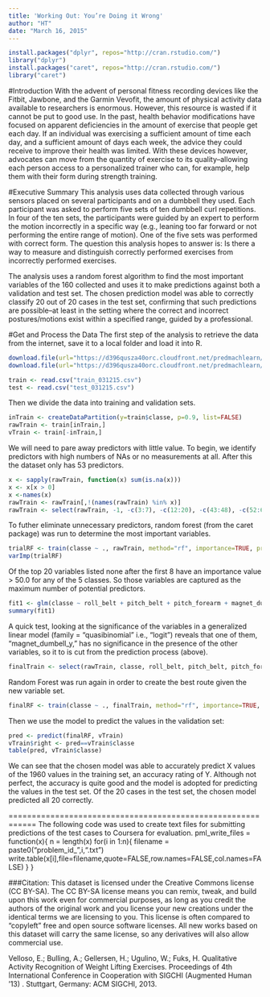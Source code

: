 ```yaml
---
title: 'Working Out: You’re Doing it Wrong'
author: "HT"
date: "March 16, 2015"
---
```

```r
install.packages("dplyr", repos="http://cran.rstudio.com/")
library("dplyr")
install.packages("caret", repos="http://cran.rstudio.com/")
library("caret")
```

#Introduction
With the advent of personal fitness recording devices like the Fitbit, Jawbone, and the Garmin Vevofit, the amount of physical activity data available to researchers is enormous. However, this resource is wasted if it cannot be put to good use. In the past, health behavior modifications have focused on apparent deficiencies in the amount of exercise that people get each day. If an individual was exercising a sufficient amount of time each day, and a sufficient amount of days each week, the advice they could receive to improve their health was limited. With these devices however, advocates can move from the quantity of exercise to its quality--allowing each person access to a personalized trainer who can, for example, help them with their form during strength training.

#Executive Summary
This analysis uses data collected through various sensors placed on several participants and on a dumbbell they used. Each participant was asked to perform five sets of ten dumbbell curl repetitions. In four of the ten sets, the participants were guided by an expert to perform the motion incorrectly in a specific way (e.g., leaning too far forward or not performing the entire range of motion). One of the five sets was performed with correct form. The question this analysis hopes to answer is: Is there a way to measure and distinguish correctly performed exercises from incorrectly performed exercises.

The analysis uses a random forest algorithm to find the most important variables of the 160 collected and uses it to make predictions against both a validation and test set. The chosen prediction model was able to correctly classify 20 out of 20 cases in the test set, confirming that such predictions are possible--at least in the setting where the correct and incorrect postures/motions exist within a specified range, guided by a professional.

#Get and Process the Data
The first step of the analysis to retrieve the data from the internet, save it to a local folder and load it into R.

```r
download.file(url="https://d396qusza40orc.cloudfront.net/predmachlearn/pml-training.csv", destfile="train_031215.csv", method="curl")
download.file(url="https://d396qusza40orc.cloudfront.net/predmachlearn/pml-testing.csv", destfile="test_031215.csv", method="curl")

train <- read.csv("train_031215.csv")
test <- read.csv("test_031215.csv")
```

Then we divide the data into training and validation sets.
```r
inTrain <- createDataPartition(y=train$classe, p=0.9, list=FALSE)
rawTrain <- train[inTrain,]
vTrain <- train[-inTrain,]
```

We will need to pare away predictors with little value. To begin, we identify predictors with high numbers of NAs or no measurements at all. After this the dataset only has 53 predictors. 

```r
x <- sapply(rawTrain, function(x) sum(is.na(x)))
x <- x[x > 0]
x <-names(x)
rawTrain <- rawTrain[,!(names(rawTrain) %in% x)]
rawTrain <- select(rawTrain, -1, -c(3:7), -c(12:20), -c(43:48), -c(52:61), -c(74:82))
```

To futher eliminate unnecessary predictors, random forest (from the caret package) was run to determine the most important variables.

```r
trialRF <- train(classe ~ ., rawTrain, method="rf", importance=TRUE, prox=TRUE)
varImp(trialRF)
```

Of the top 20 variables listed none after the first 8 have an importance value > 50.0 for any of the 5 classes. So those variables are captured as the maximum number of potential predictors.

```r
fit1 <- glm(classe ~ roll_belt + pitch_belt + pitch_forearm + magnet_dumbbell_y + magnet_dumbbell_z + yaw_belt + accel_forearm_x + roll_forearm, data = rawTrain, family="quasibinomial")
summary(fit1)
```

A quick test, looking at the significance of the variables in a generalized linear model (family = "quasibinomial" i.e., "logit") reveals that one of them, "magnet_dumbell_y," has no significance in the presence of the other variables, so it to is cut from the prediction process (above). 

```r
finalTrain <- select(rawTrain, classe, roll_belt, pitch_belt, pitch_forearm, magnet_dumbbell_z, yaw_belt, accel_forearm_x, roll_forearm)
```

Random Forest was run again in order to create the best route given the new variable set.

```r
finalRF <- train(classe ~ ., finalTrain, method="rf", importance=TRUE, prox=TRUE, cache=TRUE)
```

Then we use the model to predict the values in the validation set:

```r
pred <- predict(finalRF, vTrain)
vTrain$right <- pred==vTrain$classe
table(pred, vTrain$classe)
```

We can see that the chosen model was able to accurately predict X values of the 1960 values in the training set, an accuracy rating of Y. Although not perfect, the accuracy is quite good and the model is adopted for predicting the values in the test set. Of the 20 cases in the test set, the chosen model predicted all 20 correctly.


 ============================================================
 The following code was used to create text files for submitting predictions
of the test cases to Coursera for evaluation.
pml_write_files = function(x){
n = length(x)
for(i in 1:n){
        filename = paste0("problem_id_",i,".txt")
        write.table(x[i],file=filename,quote=FALSE,row.names=FALSE,col.names=FALSE)
  }
}

###Citation:
This dataset is licensed under the Creative Commons license (CC BY-SA). The CC BY-SA license means you can remix, tweak, and build upon this work even for commercial purposes, as long as you credit the authors of the original work and you license your new creations under the identical terms we are licensing to you. This license is often compared to "copyleft" free and open source software licenses. All new works based on this dataset will carry the same license, so any derivatives will also allow commercial use.

Velloso, E.; Bulling, A.; Gellersen, H.; Ugulino, W.; Fuks, H. Qualitative Activity Recognition of Weight Lifting Exercises. Proceedings of 4th International Conference in Cooperation with SIGCHI (Augmented Human '13) . Stuttgart, Germany: ACM SIGCHI, 2013.
